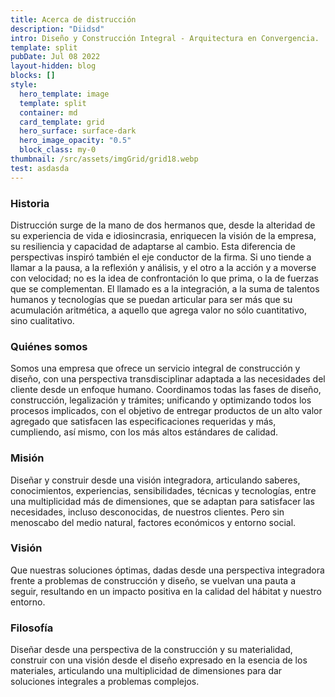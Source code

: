 ```yaml
---
title: Acerca de distrucción
description: "Diidsd"
intro: Diseño y Construcción Integral - Arquitectura en Convergencia.
template: split
pubDate: Jul 08 2022
layout-hidden: blog
blocks: []
style:
  hero_template: image
  template: split
  container: md
  card_template: grid
  hero_surface: surface-dark
  hero_image_opacity: "0.5"
  block_class: my-0
thumbnail: /src/assets/imgGrid/grid18.webp
test: asdasda
---
```


### Historia

Distrucción surge de la mano de dos hermanos que, desde la alteridad de su experiencia de vida e idiosincrasia, enriquecen la visión de la empresa, su resiliencia y capacidad de adaptarse al cambio. Esta diferencia de perspectivas inspiró también el eje conductor de la firma. Si uno tiende a llamar a la pausa, a la reflexión y análisis, y el otro a la acción y a moverse con velocidad; no es la idea de confrontación lo que prima, o la de fuerzas que se complementan. El llamado es a la integración, a la suma de talentos humanos y tecnologías que se puedan articular para ser más que su acumulación aritmética, a aquello que agrega valor no sólo cuantitativo, sino cualitativo.

### Quiénes somos

Somos una empresa que ofrece un servicio integral de construcción y diseño, con una perspectiva transdisciplinar adaptada a las necesidades del cliente desde un enfoque humano. Coordinamos todas las fases de diseño, construcción, legalización y trámites; unificando y optimizando todos los procesos implicados, con el objetivo de entregar productos de un alto valor agregado que satisfacen las especificaciones requeridas y más, cumpliendo, así mismo, con los más altos estándares de calidad.

### Misión

Diseñar y construir desde una visión integradora, articulando saberes, conocimientos, experiencias, sensibilidades, técnicas y tecnologías, entre una multiplicidad más de dimensiones, que se adaptan para satisfacer las necesidades, incluso desconocidas, de nuestros clientes. Pero sin menoscabo del medio natural, factores económicos y entorno social.

### Visión

Que nuestras soluciones óptimas, dadas desde una perspectiva integradora frente a problemas de construcción y diseño, se vuelvan una pauta a seguir, resultando en un impacto positiva en la calidad del hábitat y nuestro entorno.

### Filosofía

Diseñar desde una perspectiva de la construcción y su materialidad, construir con una visión desde el diseño expresado en la esencia de los materiales, articulando una multiplicidad de dimensiones para dar soluciones integrales a problemas complejos.
